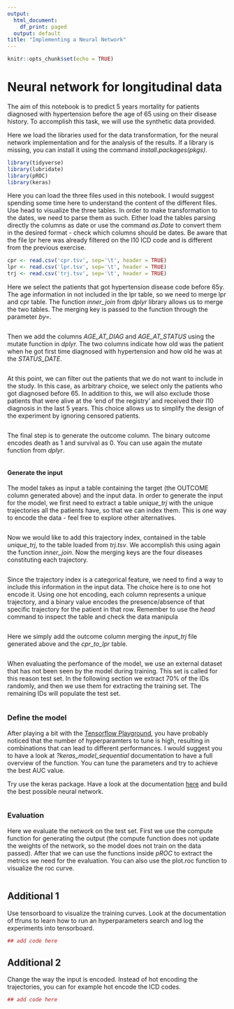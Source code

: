 ```yaml
---
output:
  html_document:
    df_print: paged
  output: default
title: "Implementing a Neural Network"
---
```


```r
knitr::opts_chunk$set(echo = TRUE)
```

# Neural network for longitudinal data
The aim of this notebook is to predict 5 years mortality for patients diagnosed with hypertension before the age of 65 using on their disease history. To accomplish this task, we will use the synthetic data provided. 

Here we load the libraries used for the data transformation, for the neural network implementation and for the analysis of the results. If a library is missing, you can install it using the command *install.packages(pkgs)*.

```r
library(tidyverse)
library(lubridate)
library(pROC)
library(keras)
```

Here you can load the three files used in this notebook. I would suggest spending some time here to understand the content of the different files. Use head to visualize the three tables. In order to make transformation to the dates, we need to parse them as such. Either load the tables parsing directly the columns as date or use the command *as.Date* to convert them in the desired format - check which columns should be dates. Be aware that the file lpr here was already filtered on the I10 ICD code and is different from the previous exercise. 

```r
cpr <- read.csv('cpr.tsv', sep='\t', header = TRUE)
lpr <- read.csv('lpr.tsv', sep='\t', header = TRUE)
trj <- read.csv('trj.tsv', sep='\t', header = TRUE)
```



Here we select the patients that got hypertension disease code before 65y. The age information in not included in the lpr table, so we need to merge lpr and cpr table. The function *inner_join* from *dplyr* library allows us to merge the two tables. The merging key is passed to the function through the parameter *by=*. 

```r

```

Then we add the columns *AGE_AT_DIAG* and *AGE_AT_STATUS* using the mutate function in *dplyr.* The two columns indicate how old was the patient when he got first time diagnosed with hypertension and how old he was at the *STATUS_DATE*.

```r

```

At this point, we can filter out the patients that we do not want to include in the study. In this case, as arbitrary choice, we select only the patients who got diagnosed before 65. In addition to this, we will also exclude those patients that were alive at the 'end of the registry' and received their I10 diagnosis in the last 5 years. This choice allows us to simplify the design of the experiment by ignoring censored patients.  

```r

```

The final step is to generate the outcome column. The binary outcome encodes death as 1 and survival as 0. You can use again the mutate function from *dplyr*.  

```r


```

#### Generate the input
The model takes as input a table containing the target (the OUTCOME column generated above) and the input data. In order to generate the input for the model, we first need to extract a table *unique_trj* with the unique trajectories all the patients have, so that we can index them. This is one way to encode the data - feel free to explore other alternatives. 

```r

```

Now we would like to add this trajectory index, contained in the table *unique_trj*, to the table loaded from *trj.tsv*. We accomplish this using again the function *inner_join*. Now the merging keys are the four diseases constituting each trajectory. 

```r

```

Since the trajectory index is a categorical feature, we need to find a way to include this information in the input data. The choice here is to one hot encode it. Using one hot encoding, each column represents a unique trajectory, and a binary value encodes the presence/absence of that specific trajectory for the patient in that row. Remember to use the *head* command to inspect the table and check the data manipula

```r

```

Here we simply add the outcome column merging the *input_trj* file generated above and the *cpr_to_lpr* table.

```r

```

When evaluating the perfomance of the model, we use an external dataset that has not been seen by the model during training. This set is called for this reason test set. In the following section we extract 70% of the IDs randomly, and then we use them for extracting the training set. The remaining IDs will populate the test set. 

```r

```

### Define the model
After playing a bit with the [Tensorflow Playground](https://playground.tensorflow.org/), you have probably noticed that the number of hyperparamters to tune is high, resulting in combinations that can lead to different performances. I would suggest you to have a look at *?keras_model_sequential* documentation to have a full overview of the function. You can tune the parameters and try to achieve the best AUC value.

Try use the keras package. Have a look at the documentation [here](https://www.rstudio.com/blog/keras-for-r/) and build the best possible neural network. 
```r

```


### Evaluation

Here we evaluate the network on the test set. First we use the compute function for generating the output (the compute function does not update the weights of the network, so the model does not train on the data passed). After that we can use the functions inside *pROC* to extract the metrics we need for the evaluation. You can also use the plot.roc function to visualize the roc curve.

```r

```


## Additional 1
Use tensorboard to visualize the training curves. Look at the documentation of tfruns to learn how to run an hyperparameters search and log the experiments into tensorboard. 
```r
## add code here

```

## Additional 2

Change the way the input is encoded. Instead of hot encoding the trajectories, you can for example hot encode the ICD codes. 
```r
## add code here

```

